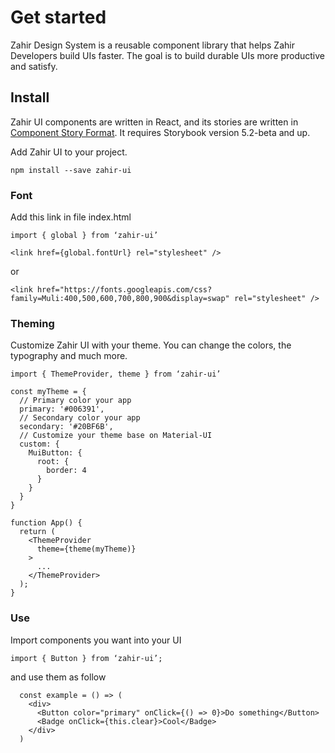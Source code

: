 <Meta title="Usage/Intro" />

# Get started

Zahir Design System is a reusable component library that helps Zahir Developers build UIs faster. The goal is to build durable UIs more productive and satisfy.

## Install

Zahir UI components are written in React, and its stories are written in [Component Story Format](https://medium.com/storybookjs/component-story-format-66f4c32366df). It requires Storybook version 5.2-beta and up.

Add Zahir UI to your project.

`npm install --save zahir-ui`

### **Font**

Add this link in file index.html

```
import { global } from ‘zahir-ui’

<link href={global.fontUrl} rel="stylesheet" />
```
or
```
<link href="https://fonts.googleapis.com/css?family=Muli:400,500,600,700,800,900&display=swap" rel="stylesheet" />
```

### **Theming**

Customize Zahir UI with your theme. You can change the colors, the typography and much more.

```
import { ThemeProvider, theme } from ‘zahir-ui’

const myTheme = {
  // Primary color your app
  primary: '#006391',
  // Secondary color your app
  secondary: '#20BF6B',
  // Customize your theme base on Material-UI
  custom: {
    MuiButton: {
      root: {
        border: 4
      }
    }
  }
}

function App() {
  return (
    <ThemeProvider
      theme={theme(myTheme)}
    >
      ...
    </ThemeProvider>
  );
}
```

### **Use**

Import components you want into your UI

`import { Button } from ‘zahir-ui’;`

and use them as follow

```
  const example = () => (
    <div>
      <Button color="primary" onClick={() => 0}>Do something</Button>
      <Badge onClick={this.clear}>Cool</Badge>
    </div>
  )
```
